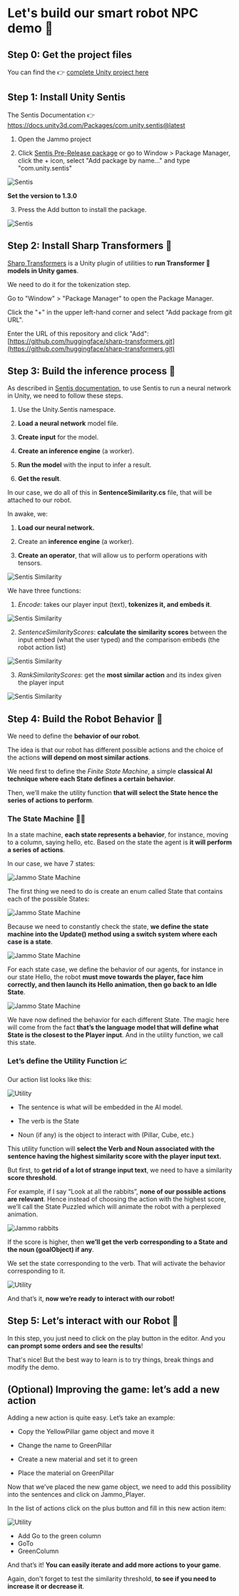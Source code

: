 # Let's build our smart robot NPC demo 🤖 

## Step 0: Get the project files

You can find the 👉 [complete Unity project here](https://huggingface.co/datasets/huggingface-ml-4-games-course/unity-demos/resolve/main/unit1/Jammo%20the%20Robot%20Sentis%20(v2).zip?download=true)

## Step 1: Install Unity Sentis

The Sentis Documentation 👉 https://docs.unity3d.com/Packages/com.unity.sentis@latest

1. Open the Jammo project

2. Click [Sentis Pre-Release package](https://tinyurl.com/4eun48fb) or go to Window > Package Manager, click the + icon, select "Add package by name…" and type "com.unity.sentis"

<img src="https://huggingface.co/datasets/huggingface-ml-4-games-course/course-images/resolve/main/en/unit1/unity/sentis1.jpg" alt="Sentis"/>

**Set the version to 1.3.0**

3. Press the Add button to install the package.

<img src="https://huggingface.co/datasets/huggingface-ml-4-games-course/course-images/resolve/main/en/unit1/unity/sentis2.png" alt="Sentis"/>


## Step 2: Install Sharp Transformers 💪

[Sharp Transformers](https://github.com/huggingface/sharp-transformers) is a Unity plugin of utilities to **run Transformer 🤗 models in Unity games**.

We need to do it for the tokenization step.

Go to "Window" > "Package Manager" to open the Package Manager.

Click the "+" in the upper left-hand corner and select "Add package from git URL".

Enter the URL of this repository and click "Add": [https://github.com/huggingface/sharp-transformers.git](https://github.com/huggingface/sharp-transformers.git)


## Step 3: Build the inference process 🧠

As described in [Sentis documentation](https://docs.unity3d.com/Packages/com.unity.sentis@latest), to use Sentis to run a neural network in Unity, we need to follow these steps.

1. Use the Unity.Sentis namespace.

2. **Load a neural network** model file.

3. **Create input** for the model.

4. **Create an inference engine** (a worker).

5. **Run the model** with the input to infer a result.

6. **Get the result**.

In our case, we do all of this in **SentenceSimilarity.cs** file, that will be attached to our robot.

In awake, we:

1. **Load our neural network.**

2. Create an **inference engine** (a worker).

3. **Create an operator**, that will allow us to perform operations with tensors.


<img src="https://huggingface.co/datasets/huggingface-ml-4-games-course/course-images/resolve/main/en/unit1/unity/sentis-similarity1.jpg" alt="Sentis Similarity"/>

We have three functions:

1. *Encode*: takes our player input (text), **tokenizes it, and embeds it**.

<img src="https://huggingface.co/datasets/huggingface-ml-4-games-course/course-images/resolve/main/en/unit1/unity/sentis-similarity2.jpg" alt="Sentis Similarity"/>

2. *SentenceSimilarityScores*: **calculate the similarity scores** between the input embed (what the user typed) and the comparison embeds (the robot action list)

<img src="https://huggingface.co/datasets/huggingface-ml-4-games-course/course-images/resolve/main/en/unit1/unity/sentis-similarity3.jpg" alt="Sentis Similarity"/>

3. *RankSimilarityScores*: get the **most similar action** and its index given the player input

<img src="https://huggingface.co/datasets/huggingface-ml-4-games-course/course-images/resolve/main/en/unit1/unity/sentis-similarity4.jpg" alt="Sentis Similarity"/>

## Step 4: Build the Robot Behavior 🤖

We need to define the **behavior of our robot**.

The idea is that our robot has different possible actions and the choice of the actions **will depend on most similar actions**.

We need first to define the *Finite State Machine*, a simple **classical AI technique where each State defines a certain behavior**.

Then, we’ll make the utility function **that will select the State hence the series of actions to perform**.

### The State Machine 🧠🤖

In a state machine, **each state represents a behavior**, for instance, moving to a column, saying hello, etc. Based on the state the agent is **it will perform a series of actions**.

In our case, we have 7 states:

<img src="https://huggingface.co/datasets/huggingface-ml-4-games-course/course-images/resolve/main/en/unit1/unity/fsm.jpg" alt="Jammo State Machine"/>

The first thing we need to do is create an enum called State that contains each of the possible States:

<img src="https://huggingface.co/datasets/huggingface-ml-4-games-course/course-images/resolve/main/en/unit1/unity/fsm2.jpg" alt="Jammo State Machine"/>

Because we need to constantly check the state, **we define the state machine into the Update() method using a switch system where each case is a state**.

<img src="https://huggingface.co/datasets/huggingface-ml-4-games-course/course-images/resolve/main/en/unit1/unity/fsm3.jpg" alt="Jammo State Machine"/>

For each state case, we define the behavior of our agents, for instance in our state Hello, the robot **must move towards the player, face him correctly, and then launch its Hello animation, then go back to an Idle State**.

<img src="https://huggingface.co/datasets/huggingface-ml-4-games-course/course-images/resolve/main/en/unit1/unity/fsm4.jpg" alt="Jammo State Machine"/>

We have now defined the behavior for each different State. The magic here will come from the fact **that’s the language model that will define what State is the closest to the Player input**. And in the utility function, we call this state.


### Let’s define the Utility Function 📈

Our action list looks like this:

<img src="https://huggingface.co/datasets/huggingface-ml-4-games-course/course-images/resolve/main/en/unit1/unity/utility1.jpg" alt="Utility"/>

- The sentence is what will be embedded in the AI model.

- The verb is the State

- Noun (if any) is the object to interact with (Pillar, Cube, etc.)

This utility function will **select the Verb and Noun associated with the sentence having the highest similarity score with the player input text.**

But first, to **get rid of a lot of strange input text**, we need to have a similarity **score threshold**.

For example, if I say “Look at all the rabbits”, **none of our possible actions are relevant**. Hence instead of choosing the action with the highest score, we’ll call the State Puzzled which will animate the robot with a perplexed animation. 

<img src="https://huggingface.co/datasets/huggingface-ml-4-games-course/course-images/resolve/main/en/unit1/unity/rabbits.gif" alt="Jammo rabbits"/>

If the score is higher, then **we’ll get the verb corresponding to a State and the noun (goalObject) if any**.

We set the state corresponding to the verb. That will activate the behavior corresponding to it.

<img src="https://huggingface.co/datasets/huggingface-ml-4-games-course/course-images/resolve/main/en/unit1/unity/utility2.jpg" alt="Utility"/>

And that’s it, **now we’re ready to interact with our robot!**


## Step 5: Let’s interact with our Robot 🤖

In this step, you just need to click on the play button in the editor. And you **can prompt some orders and see the results**!


That's nice! But the best way to learn is to try things, break things and modify the demo.


## (Optional) Improving the game: let’s add a new action

Adding a new action is quite easy. Let’s take an example:

- Copy the YellowPillar game object and move it

- Change the name to GreenPillar

- Create a new material and set it to green

- Place the material on GreenPillar

Now that we’ve placed the new game object, we need to add this possibility into the sentences and click on Jammo_Player.

In the list of actions click on the plus button and fill in this new action item:

<img src="https://huggingface.co/datasets/huggingface-ml-4-games-course/course-images/resolve/main/en/unit1/unity/optional-jammo1.jpg" alt="Utility"/>

- Add Go to the green column
- GoTo
- GreenColumn

And that’s it! **You can easily iterate and add more actions to your game**.

Again, don't forget to test the similarity threshold, **to see if you need to increase it or decrease it**.
